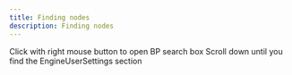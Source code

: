```yaml
---
title: Finding nodes
description: Finding nodes
---
```



<Steps>
  <Step>
    Click with right mouse button to open BP search box
  </Step>
  <Step>
    Scroll down until you find the EngineUserSettings section
  </Step>
  <Step>
    <ImageZoom src="/img/searchbox.png" alt="Search box" width={340} height={0} />
  </Step>
</Steps>